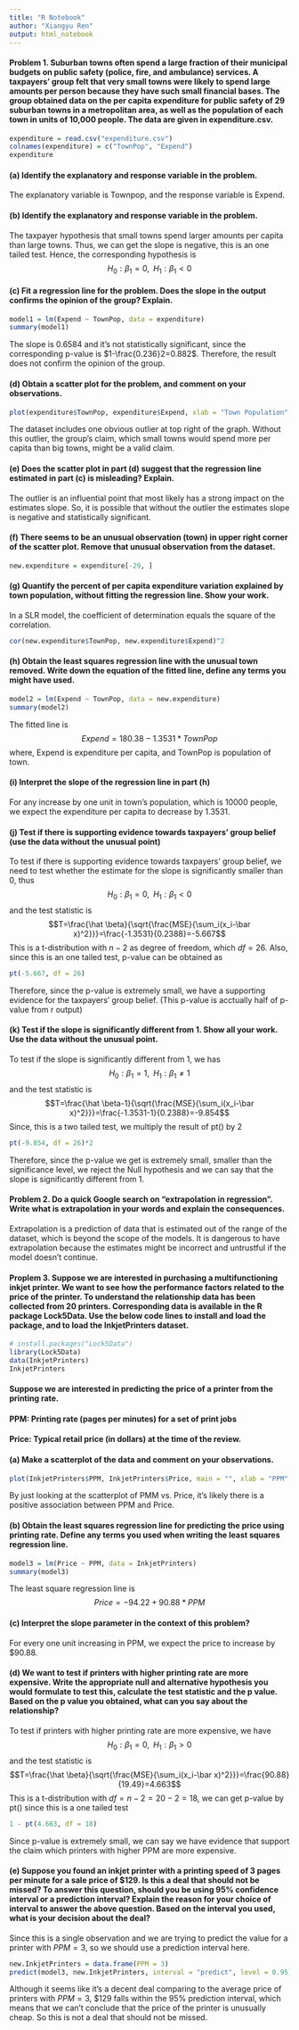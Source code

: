 ```yaml
---
title: "R Notebook"
author: "Xiangyu Ren"
output: html_notebook
---
```


#### Problem 1. Suburban towns often spend a large fraction of their municipal budgets on public safety (police, fire, and ambulance) services. A taxpayers’ group felt that very small towns were likely to spend large amounts per person because they have such small financial bases. The group obtained data on the per capita expenditure for public safety of 29 suburban towns in a metropolitan area, as well as the population of each town in units of 10,000 people. The data are given in expenditure.csv.
```r
expenditure = read.csv("expenditure.csv")
colnames(expenditure) = c("TownPop", "Expend")
expenditure
```

#### (a) Identify the explanatory and response variable in the problem.
The explanatory variable is Townpop, and the response variable is Expend.

#### (b) Identify the explanatory and response variable in the problem.
The taxpayer hypothesis that small towns spend larger amounts per capita than large towns. Thus, we can get the slope is negative, this is an one tailed test. Hence, the corresponding hypothesis is
$$H_0:\beta_1=0,\;\;H_1:\beta_1<0$$

#### (c) Fit a regression line for the problem. Does the slope in the output confirms the opinion of the group? Explain.
```r
model1 = lm(Expend ~ TownPop, data = expenditure)
summary(model1)
```
The slope is 0.6584 and it's not statistically significant, since the corresponding p-value is $1-\frac{0.236}2=0.882$. Therefore, the result does not confirm the opinion of the group.

#### (d) Obtain a scatter plot for the problem, and comment on your observations.
```r
plot(expenditure$TownPop, expenditure$Expend, xlab = "Town Population", ylab = "Expenditure per capita", main = "", pch = 16)
```
The dataset includes one obvious outlier at top right of the graph. Without this outlier, the group's claim, which small towns would spend more per capita than big towns, might be a valid claim. 

#### (e) Does the scatter plot in part (d) suggest that the regression line estimated in part (c) is misleading? Explain.
The outlier is an influential point that most likely has a strong impact on the estimates slope. So, it is possible that without the outlier the estimates slope is negative and statistically significant.

#### (f) There seems to be an unusual observation (town) in upper right corner of the scatter plot. Remove that unusual observation from the dataset.
```r
new.expenditure = expenditure[-29, ]
```

#### (g) Quantify the percent of per capita expenditure variation explained by town population, without fitting the regression line. Show your work.
In a SLR model, the coefficient of determination equals the square of the correlation. 
```r
cor(new.expenditure$TownPop, new.expenditure$Expend)^2
```

#### (h) Obtain the least squares regression line with the unusual town removed. Write down the equation of the fitted line, define any terms you might have used.
```r
model2 = lm(Expend ~ TownPop, data = new.expenditure)
summary(model2)
```
The fitted line is 
$$Expend = 180.38-1.3531*TownPop$$
where, Expend is expenditure per capita, and TownPop is population of town.

#### (i) Interpret the slope of the regression line in part (h)
For any increase by one unit in town's population, which is 10000 people, we expect the expenditure per capita to decrease by 1.3531.

#### (j) Test if there is supporting evidence towards taxpayers’ group belief (use the data without the unusual point)
To test if there is supporting evidence towards taxpayers' group belief, we need to test whether the estimate for the slope is significantly smaller than 0, thus
$$H_0:\beta_1=0,\;\;H_1:\beta_1<0$$
and the test statistic is
$$T=\frac{\hat \beta}{\sqrt{\frac{MSE}{\sum_i(x_i-\bar x)^2}}}=\frac{-1.3531}{0.2388}=-5.667$$
This is a t-distribution with $n-2$ as degree of freedom, which $df=26$. Also, since this is an one tailed test, p-value can be obtained as
```r
pt(-5.667, df = 26)
```
Therefore, since the p-value is extremely small, we have a supporting evidence for the taxpayers' group belief. (This p-value is acctually half of p-value from r output)

#### (k) Test if the slope is significantly different from 1. Show all your work. Use the data without the unusual point.
To test if the slope is significantly different from 1, we has
$$H_0:\beta_1=1,\;\;H_1:\beta_1\ne1$$
and the test statistic is 
$$T=\frac{\hat \beta-1}{\sqrt{\frac{MSE}{\sum_i(x_i-\bar x)^2}}}=\frac{-1.3531-1}{0.2388}=-9.854$$
Since, this is a two tailed test, we multiply the result of pt() by 2
```r
pt(-9.854, df = 26)*2
```
Therefore, since the p-value we get is extremely small, smaller than the significance level, we reject the Null hypothesis and we can say that the slope is significantly different from 1. 

#### Problem 2. Do a quick Google search on “extrapolation in regression”. Write what is extrapolation in your words and explain the consequences.
Extrapolation is a prediction of data that is estimated out of the range of the dataset, which is beyond the scope of the models. It is dangerous to have extrapolation because the estimates might be incorrect and untrustful if the model doesn't continue. 

#### Proplem 3. Suppose we are interested in purchasing a multifunctioning inkjet printer. We want to see how the performance factors related to the price of the printer. To understand the relationship data has been collected from 20 printers. Corresponding data is available in the R package Lock5Data. Use the below code lines to install and load the package, and to load the InkjetPrinters dataset.
```r
# install.packages("Lock5Data")
library(Lock5Data)
data(InkjetPrinters)
InkjetPrinters
```
#### Suppose we are interested in predicting the price of a printer from the printing rate.
#### PPM: Printing rate (pages per minutes) for a set of print jobs
#### Price: Typical retail price (in dollars) at the time of the review.

#### (a) Make a scatterplot of the data and comment on your observations.
```r
plot(InkjetPrinters$PPM, InkjetPrinters$Price, main = "", xlab = "PPM", ylab = "Price", pch = 16)
```
By just looking at the scatterplot of PMM vs. Price, it's likely there is a positive association between PPM and Price. 

#### (b) Obtain the least squares regression line for predicting the price using printing rate. Define any terms you used when writing the least squares regression line.
```r
model3 = lm(Price ~ PPM, data = InkjetPrinters)
summary(model3)
```
The least square regression line is 
$$Price=-94.22+90.88*PPM$$

#### (c) Interpret the slope parameter in the context of this problem?
For every one unit increasing in PPM, we expect the price to increase by $90.88.

#### (d) We want to test if printers with higher printing rate are more expensive. Write the appropriate null and alternative hypothesis you would formulate to test this, calculate the test statistic and the p value. Based on the p value you obtained, what can you say about the relationship?
To test if printers with higher printing rate are more expensive, we have 
$$H_0:\beta_1=0,\;\;H_1:\beta_1>0$$
and the test statistic is 
$$T=\frac{\hat \beta}{\sqrt{\frac{MSE}{\sum_i(x_i-\bar x)^2}}}=\frac{90.88}{19.49}=4.663$$
This is a t-distribution with $df=n-2=20-2=18$, we can get p-value by pt() since this is a one tailed test
```r
1 - pt(4.663, df = 18)
```
Since p-value is extremely small, we can say we have evidence that support the claim which printers with higher PPM are more expensive.

#### (e) Suppose you found an inkjet printer with a printing speed of 3 pages per minute for a sale price of $129. Is this a deal that should not be missed? To answer this question, should you be using 95% confidence interval or a prediction interval? Explain the reason for your choice of interval to answer the above question. Based on the interval you used, what is your decision about the deal?
Since this is a single observation and we are trying to predict the value for a printer with $PPM=3$, so we should use a prediction interval here. 
```r
new.InkjetPrinters = data.frame(PPM = 3)
predict(model3, new.InkjetPrinters, interval = "predict", level = 0.95)
```
Although it seems like it's a decent deal comparing to the average price of printers with $PPM=3$, $129 falls within the 95% prediction interval, which means that we can't conclude that the price of the printer is unusually cheap. So this is not a deal that should not be missed. 
